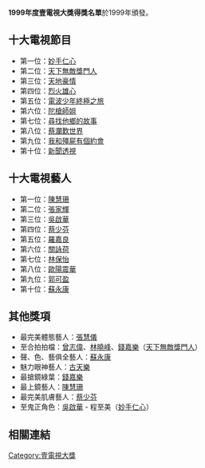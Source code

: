 '''1999年度壹電視大獎得獎名單'''於1999年頒發。

== 十大電視節目 ==
*第一位：[[妙手仁心|妙手仁心]] 
*第二位：[[天下無敵獎門人|天下無敵獎門人]]
*第三位：[[天地豪情|天地豪情]]
*第四位：[[烈火雄心|烈火雄心]]
*第五位：[[電波少年終極之旅|電波少年終極之旅]]
*第六位：[[陀槍師姐|陀槍師姐]] 
*第七位：[[尋找他鄉的故事|尋找他鄉的故事]]
*第八位：[[蔡瀾歎世界|蔡瀾歎世界]] 
*第九位：[[我和殭屍有個約會|我和殭屍有個約會]]
*第十位：[[新聞透視|新聞透視]]

== 十大電視藝人 ==
*第一位：[[陳慧珊|陳慧珊]]
*第二位：[[張家輝|張家輝]]
*第三位：[[吳啟華|吳啟華]]
*第四位：[[蔡少芬|蔡少芬]]
*第五位：[[羅嘉良|羅嘉良]]
*第六位：[[關詠荷|關詠荷]]
*第七位：[[林保怡|林保怡]]
*第八位：[[歐陽震華|歐陽震華]]
*第九位：[[郭可盈|郭可盈]]
*第十位：[[蘇永康|蘇永康]]

== 其他獎項 ==
*最完美體態藝人：[[張慧儀|張慧儀]]
*至合拍拍檔：[[曾志偉|曾志偉]]、[[林曉峰|林曉峰]]、[[錢嘉樂|錢嘉樂]]（[[天下無敵獎門人|天下無敵獎門人]]）
*聲、色、藝俱全藝人：[[蘇永康|蘇永康]]
*魅力眼神藝人：[[古天樂|古天樂]]
*最搶鏡綠葉：[[錢嘉樂|錢嘉樂]]
*最上鏡藝人：[[陳慧珊|陳慧珊]]
*最完美肌膚藝人：[[蔡少芬|蔡少芬]]
*至鬼正角色：[[吳啟華|吳啟華]] - 程至美（[[妙手仁心|妙手仁心]]）

== 相關連結 ==
{{壹電視大獎}}
{{香港電視頒獎典禮}}

[[Category:壹電視大獎|Category:壹電視大獎]]